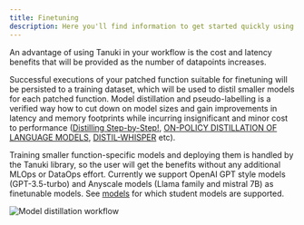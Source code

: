 ```yaml
---
title: Finetuning
description: Here you'll find information to get started quickly using Tanuki.
---
```



An advantage of using Tanuki in your workflow is the cost and latency benefits that will be provided as the number of datapoints increases. 

Successful executions of your patched function suitable for finetuning will be persisted to a training dataset, which will be used to distil smaller models for each patched function. Model distillation and pseudo-labelling is a verified way how to cut down on model sizes and gain improvements in latency and memory footprints while incurring insignificant and minor cost to performance ([Distilling Step-by-Step!](https://arxiv.org/pdf/2305.02301.pdf), [ON-POLICY DISTILLATION OF LANGUAGE MODELS](https://arxiv.org/pdf/2306.13649.pdf), [DISTIL-WHISPER](https://arxiv.org/pdf/2311.00430.pdf) etc).

Training smaller function-specific models and deploying them is handled by the Tanuki library, so the user will get the benefits without any additional MLOps or DataOps effort. Currently we support OpenAI GPT style models (GPT-3.5-turbo) and Anyscale models (Llama family and mistral 7B) as finetunable models. See [models](placeholder_url) for which student models are supported. 

![Model distillation workflow](https://github.com/Tanuki/docs/blob/main/fern/docs/assets/distillation_light.png)